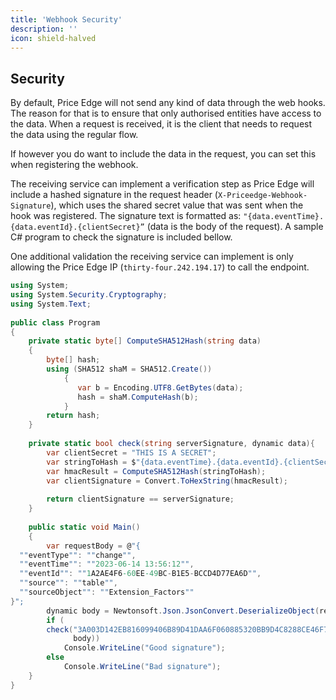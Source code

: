 ```yaml
---
title: 'Webhook Security'
description: ''
icon: shield-halved
---
```

## Security

By default, Price Edge will not send any kind of data through the web hooks. The reason for that is to ensure that only authorised entities have access to the data. When a request is received, it is the client that needs to request the data using the regular flow.  

If however you do want to include the data in the request, you can set this when registering the webhook.

The receiving service can implement a verification step as Price Edge will include a hashed signature in the request header (`X-Priceedge-Webhook-Signature`), which uses the shared secret value that was sent when the hook was registered. The signature text is formatted as: `"{data.eventTime}.{data.eventId}.{clientSecret}”` (data is the body of the request). A sample C# program to check the signature is included bellow.

One additional validation the receiving service can implement is only allowing the Price Edge IP (`thirty-four.242.194.17`) to call the endpoint.

```csharp
using System;
using System.Security.Cryptography;
using System.Text;
					
public class Program
{
	private static byte[] ComputeSHA512Hash(string data)
	{
		byte[] hash;
		using (SHA512 shaM = SHA512.Create())
			{
			   var b = Encoding.UTF8.GetBytes(data);
			   hash = shaM.ComputeHash(b);
			}
		return hash;
	}
	
	private static bool check(string serverSignature, dynamic data){
		var clientSecret = "THIS IS A SECRET";
		var stringToHash = $"{data.eventTime}.{data.eventId}.{clientSecret}";
		var hmacResult = ComputeSHA512Hash(stringToHash);
		var clientSignature = Convert.ToHexString(hmacResult);
	
		return clientSignature == serverSignature;
	}
	
	public static void Main()
	{
		var requestBody = @"{
  ""eventType"": ""change"",
  ""eventTime"": ""2023-06-14 13:56:12"",
  ""eventId"": ""1A2AE4F6-60EE-49BC-B1E5-BCCD4D77EA6D"",
  ""source"": ""table"",
  ""sourceObject"": ""Extension_Factors""
}";
		dynamic body = Newtonsoft.Json.JsonConvert.DeserializeObject(requestBody);
		if (
		check("3A003D142EB816099406B89D41DAA6F060885320BB9D4C8288CE46F7A78DB859A99AD34766A23476C3AB81A680997811D7FF2F15AF37DD971FEB389F063B938E", //this is what you need to check //Take from request header "X-Priceedge-Webhook-Signature"
			  body))
			Console.WriteLine("Good signature");
		else
			Console.WriteLine("Bad signature");
	}
}
```